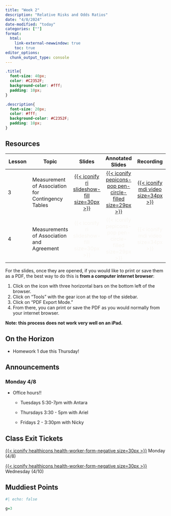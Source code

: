 ```yaml
---
title: "Week 2"
description: "Relative Risks and Odds Ratios"
date: "4/8/2024"
date-modified: "today"
categories: [""]
format: 
  html:
    link-external-newwindow: true
    toc: true
editor_options: 
  chunk_output_type: console
---
```


```css
.title{
  font-size: 40px;
  color: #C2352F;
  background-color: #fff;
  padding: 10px;
}

.description{
  font-size: 20px;
  color: #fff;
  background-color: #C2352F;
  padding: 10px;
}
```

## Resources

| Lesson | Topic                                             |                                                          Slides                                                          |                                                              Annotated Slides                                                               |                                                                                                                      Recording                                                                                                                       |
|--------------|--------------|:------------:|:------------:|:--------------:|
| 3      | Measurement of Association for Contingency Tables | [[{{< iconify ri slideshow-fill size=30px >}}](/lectures/03_Meas_Assoc_CT/03_Meas_Assoc_CT.qmd)]{style="color:#f8f5f0;"} | [[{{< iconify pepicons-pop pen-circle-filled size=29px >}}](/lectures/03_Meas_Assoc_CT/03_Meas_Assoc_CT_notes.pdf)]{style="color:#f8f5f0;"} | [[{{< iconify mdi video size=34px >}}](https://echo360.org/lesson/G_a2cd2099-5666-4143-b05a-a1e020f96c16_dffa6d24-1dbf-45aa-8ff9-abe9b32c4e9e_2024-04-08T13:00:00.000_2024-04-08T15:00:00.000/classroom#sortDirection=desc)]{style="color:#f8f5f0;"} |
| 4      | Measurements of Association and Agreement         |                          [{{< iconify ri slideshow-fill size=30px >}}]{style="color:#f8f5f0;"}                           |                             [{{< iconify pepicons-pop pen-circle-filled size=29px >}}]{style="color:#f8f5f0;"}                              |                                                                                            [{{< iconify mdi video size=34px >}}]{style="color:#f8f5f0;"}                                                                                             |

For the slides, once they are opened, if you would like to print or save them as a PDF, the best way to do this is **from a computer internet browser**:

1.  Click on the icon with three horizontal bars on the bottom left of the browser.
2.  Click on "Tools" with the gear icon at the top of the sidebar.
3.  Click on "PDF Export Mode."
4.  From there, you can print or save the PDF as you would normally from your internet browser.

**Note: this process does not work very well on an iPad.**

## On the Horizon

-   Homework 1 due this Thursday!

## Announcements

### Monday 4/8

-   Office hours!!

    -   Tuesdays 5:30-7pm with Antara

    -   Thursdays 3:30 - 5pm with Ariel

    -   Fridays 2 - 3:30pm with Nicky

## Class Exit Tickets

[[{{< iconify healthicons health-worker-form-negative size=30px >}}](https://forms.office.com/Pages/ResponsePage.aspx?id=V3lz4rj6fk2U9pvWr59xWFMopmPUjRtDiHLswhgacNhUNUpBNjJJSTA0N0s1Q0hXMlkySTREREdRRC4u)]{style="color:#f8f5f0;"} Monday (4/8)

[[{{< iconify healthicons health-worker-form-negative size=30px >}}](https://forms.office.com/Pages/ResponsePage.aspx?id=V3lz4rj6fk2U9pvWr59xWFMopmPUjRtDiHLswhgacNhUN1lDRVlJN0pNNVRMVDJFWUg0Nk9QUDk1Si4u)]{style="color:#f8f5f0;"} Wednesday (4/10)

## Muddiest Points

```r
#| echo: false

g=3
```
